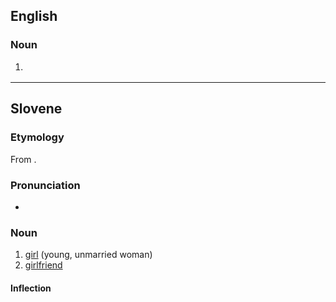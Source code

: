 ==English==

===Noun===
{{en-noun}}

# {{lb|en|art}} {{alternative form of|en|deckle}}

{{Webster 1913}}

----

==Slovene==

===Etymology===
From {{affix|sl|dẹ́kla|-e}}.

===Pronunciation===
* {{sl-IPA|deklȅ}}

===Noun===
{{sl-noun|deklȅ|n|g2=f}}

# [[girl]] (young, unmarried woman)
# [[girlfriend]]

====Inflection====
{{sl-decl-noun-n-t|dekl}}
